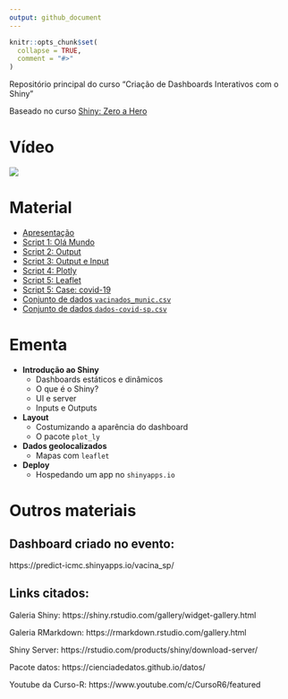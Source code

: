 ```yaml
---
output: github_document
---
```


```r
knitr::opts_chunk$set(
  collapse = TRUE,
  comment = "#>"
)
```

Repositório principal do curso "Criação de Dashboards Interativos com o Shiny"

Baseado no curso [Shiny: Zero a Hero](https://curso-r.github.io/latinr-shiny/)

# Vídeo

![](https://www.youtube.com/watch?v=25ND51icjIw)

# Material

- [Apresentação](https://predict-icmc.github.io/curso-shiny/slides/slides_latinr_shiny_zero_to_hero.html)
- [Script 1: Olá Mundo](https://predict-icmc.github.io/curso-shiny/scripts/01-ola-mundo.R)
- [Script 2: Output](https://predict-icmc.github.io/curso-shiny/scripts/02-output.R)
- [Script 3: Output e Input](https://predict-icmc.github.io/curso-shiny/scripts/03-output-input.R)
- [Script 4: Plotly](https://predict-icmc.github.io/curso-shiny/scripts/04-plotly.R)
- [Script 5: Leaflet](https://predict-icmc.github.io/curso-shiny/scripts/05-leaflet.R)
- [Script 5: Case: covid-19](https://predict-icmc.github.io/curso-shiny/scripts/06-covid-19.R)
- [Conjunto de dados `vacinados_munic.csv`](https://predict-icmc.github.io/curso-shiny/scripts/vacinados_munic.csv)
- [Conjunto de dados `dados-covid-sp.csv`](https://predict-icmc.github.io/curso-shiny/scripts/dados-covid-sp.csv)

  

# Ementa

- **Introdução ao Shiny**
  - Dashboards estáticos e dinâmicos
  - O que é o Shiny?
  - UI e server
  - Inputs e Outputs
- **Layout**
  - Costumizando a aparência do dashboard
  - O pacote `plot_ly`
- **Dados geolocalizados**
  - Mapas com `leaflet`
- **Deploy**
  - Hospedando um app no `shinyapps.io`

# Outros materiais

## Dashboard criado no evento: 

https://predict-icmc.shinyapps.io/vacina_sp/

## Links citados:

Galeria Shiny:
https://shiny.rstudio.com/gallery/widget-gallery.html

Galeria RMarkdown:
https://rmarkdown.rstudio.com/gallery.html

Shiny Server:
https://rstudio.com/products/shiny/download-server/

Pacote datos:
https://cienciadedatos.github.io/datos/

Youtube da Curso-R:
https://www.youtube.com/c/CursoR6/featured
